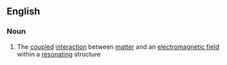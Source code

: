 ==English==

===Noun===
{{en-noun|-}}

# {{lb|en|physics}} The [[coupled]] [[interaction]] between [[matter]] and an [[electromagnetic field]] within a [[resonating]] structure
#: {{syn|en|q1=abbreviation|cavity QED}}